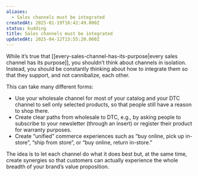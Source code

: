 ```yaml
---
aliases:
  - Sales channels must be integrated
createdAt: 2025-01-19T16:42:49.000Z
status: budding
title: Sales channels must be integrated
updatedAt: 2025-04-12T15:55:20.000Z
---
```

While it’s true that [[every-sales-channel-has-its-purpose|every sales channel has its purpose]], you shouldn’t think about channels in isolation. Instead, you should be constantly thinking about how to integrate them so that they support, and not cannibalize, each other.

This can take many different forms:

- Use your wholesale channel for most of your catalog and your DTC channel to sell only selected products, so that people still have a reason to shop there.
- Create clear paths from wholesale to DTC, e.g., by asking people to subscribe to your newsletter (through an insert) or register their product for warranty purposes.
- Create “unified” commerce experiences such as “buy online, pick up in-store”, “ship from store”, or “buy online, return in-store.”

The idea is to let each channel do what it does best but, at the same time, create synergies so that customers can actually experience the whole breadth of your brand’s value proposition.
